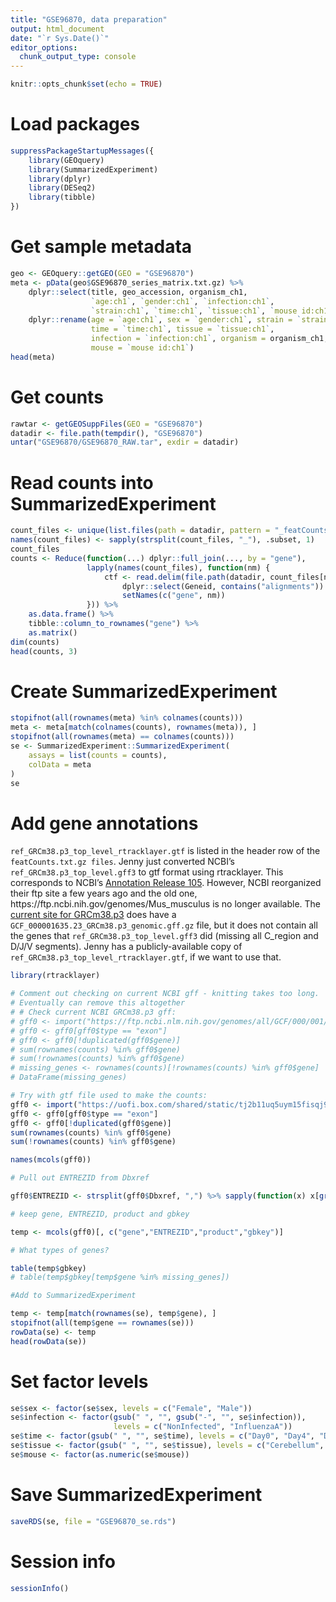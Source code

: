 ```yaml
---
title: "GSE96870, data preparation"
output: html_document
date: "`r Sys.Date()`"
editor_options:
  chunk_output_type: console
---
```


```r
knitr::opts_chunk$set(echo = TRUE)
```

# Load packages

```r
suppressPackageStartupMessages({
	library(GEOquery)
	library(SummarizedExperiment)
	library(dplyr)
	library(DESeq2)
	library(tibble)
})
```

# Get sample metadata

```r
geo <- GEOquery::getGEO(GEO = "GSE96870")
meta <- pData(geo$GSE96870_series_matrix.txt.gz) %>%
	dplyr::select(title, geo_accession, organism_ch1,
				  `age:ch1`, `gender:ch1`, `infection:ch1`,
				  `strain:ch1`, `time:ch1`, `tissue:ch1`, `mouse id:ch1`) %>%
	dplyr::rename(age = `age:ch1`, sex = `gender:ch1`, strain = `strain:ch1`,
				  time = `time:ch1`, tissue = `tissue:ch1`,
				  infection = `infection:ch1`, organism = organism_ch1,
				  mouse = `mouse id:ch1`)
head(meta)


```

# Get counts

```r
rawtar <- getGEOSuppFiles(GEO = "GSE96870")
datadir <- file.path(tempdir(), "GSE96870")
untar("GSE96870/GSE96870_RAW.tar", exdir = datadir)
```

# Read counts into SummarizedExperiment

```r
count_files <- unique(list.files(path = datadir, pattern = "_featCounts.txt.gz"))
names(count_files) <- sapply(strsplit(count_files, "_"), .subset, 1)
count_files
counts <- Reduce(function(...) dplyr::full_join(..., by = "gene"),
				 lapply(names(count_files), function(nm) {
					 ctf <- read.delim(file.path(datadir, count_files[nm]), header = TRUE, skip = 1) %>%
						 dplyr::select(Geneid, contains("alignments")) %>%
						 setNames(c("gene", nm))
				 })) %>%
	as.data.frame() %>%
	tibble::column_to_rownames("gene") %>%
	as.matrix()
dim(counts)
head(counts, 3)
```

# Create SummarizedExperiment

```r
stopifnot(all(rownames(meta) %in% colnames(counts)))
meta <- meta[match(colnames(counts), rownames(meta)), ]
stopifnot(all(rownames(meta) == colnames(counts)))
se <- SummarizedExperiment::SummarizedExperiment(
	assays = list(counts = counts),
	colData = meta
)
se
```

# Add gene annotations

`ref_GRCm38.p3_top_level_rtracklayer.gtf` is listed in the header row
of the `featCounts.txt.gz files`. Jenny just converted NCBI's
`ref_GRCm38.p3_top_level.gff3` to gtf format using rtracklayer. This
corresponds to NCBI's [Annotation Release
105](https://www.ncbi.nlm.nih.gov/genome/annotation_euk/Mus_musculus/105/). However,
NCBI reorganized their ftp site a few years ago and the old one,
https://ftp.ncbi.nih.gov/genomes/Mus_musculus is no longer
available. The [current site for
GRCm38.p3](https://ftp.ncbi.nlm.nih.gov/genomes/all/GCF/000/001/635/GCF_000001635.23_GRCm38.p3/)
does have a `GCF_000001635.23_GRCm38.p3_genomic.gff.gz` file, but it
does not contain all the genes that `ref_GRCm38.p3_top_level.gff3` did
(missing all C_region and D/J/V segments). Jenny has a
publicly-available copy of `ref_GRCm38.p3_top_level_rtracklayer.gtf`,
if we want to use that.

```r
library(rtracklayer)

# Comment out checking on current NCBI gff - knitting takes too long.
# Eventually can remove this altogether
# # Check current NCBI GRCm38.p3 gff:
# gff0 <- import("https://ftp.ncbi.nlm.nih.gov/genomes/all/GCF/000/001/635/GCF_000001635.23_GRCm38.p3/GCF_000001635.23_GRCm38.p3_genomic.gff.gz")
# gff0 <- gff0[gff0$type == "exon"]
# gff0 <- gff0[!duplicated(gff0$gene)]
# sum(rownames(counts) %in% gff0$gene)
# sum(!rownames(counts) %in% gff0$gene)
# missing_genes <- rownames(counts)[!rownames(counts) %in% gff0$gene]
# DataFrame(missing_genes)

# Try with gtf file used to make the counts:
gff0 <- import("https://uofi.box.com/shared/static/tj2b11uq5uym15fisqj9dg9nlcxlgimb.gz", format = "gtf")
gff0 <- gff0[gff0$type == "exon"]
gff0 <- gff0[!duplicated(gff0$gene)]
sum(rownames(counts) %in% gff0$gene)
sum(!rownames(counts) %in% gff0$gene)

names(mcols(gff0))

# Pull out ENTREZID from Dbxref

gff0$ENTREZID <- strsplit(gff0$Dbxref, ",") %>% sapply(function(x) x[grep("GeneID", x)]) %>% gsub("GeneID:","", .)

# keep gene, ENTREZID, product and gbkey

temp <- mcols(gff0)[, c("gene","ENTREZID","product","gbkey")]

# What types of genes?

table(temp$gbkey)
# table(temp$gbkey[temp$gene %in% missing_genes])

#Add to SummarizedExperiment

temp <- temp[match(rownames(se), temp$gene), ]
stopifnot(all(temp$gene == rownames(se)))
rowData(se) <- temp
head(rowData(se))

```

# Set factor levels

```r
se$sex <- factor(se$sex, levels = c("Female", "Male"))
se$infection <- factor(gsub(" ", "", gsub("-", "", se$infection)),
					   levels = c("NonInfected", "InfluenzaA"))
se$time <- factor(gsub(" ", "", se$time), levels = c("Day0", "Day4", "Day8"))
se$tissue <- factor(gsub(" ", "", se$tissue), levels = c("Cerebellum", "Spinalcord"))
se$mouse <- factor(as.numeric(se$mouse))
```

# Save SummarizedExperiment

```r
saveRDS(se, file = "GSE96870_se.rds")
```

# Session info

```r
sessionInfo()
```
